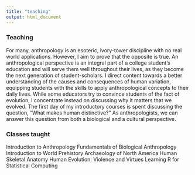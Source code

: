 ```yaml
---
title: "teaching"
output: html_document
---
```

### Teaching

For many, anthropology is an esoteric, ivory-tower discipline with no real world applications. However, I aim to prove that the opposite is true. An anthropological perspective is an integral part of a college student’s education and will serve them well throughout their lives, as they become the next generation of student-scholars. I direct content towards a better understanding of the causes and consequences of human variation, equipping students with the skills to apply anthropological concepts to their daily lives. While some educators try to convince students of the fact of evolution, I concentrate instead on discussing why it matters that we evolved. The first day of my introductory courses is spent discussing the question, “What makes human distinctive?” As anthropologists, we can answer this question from both a biological and a cultural perspective. 

### Classes taught



Introduction to Anthropology 
Fundamentals of Biological Anthropology
Introduction to World Prehistory
Archaeology of North America
Human Skeletal Anatomy 
Human Evolution: Violence and Virtues
Learning R for Statistical Computing


